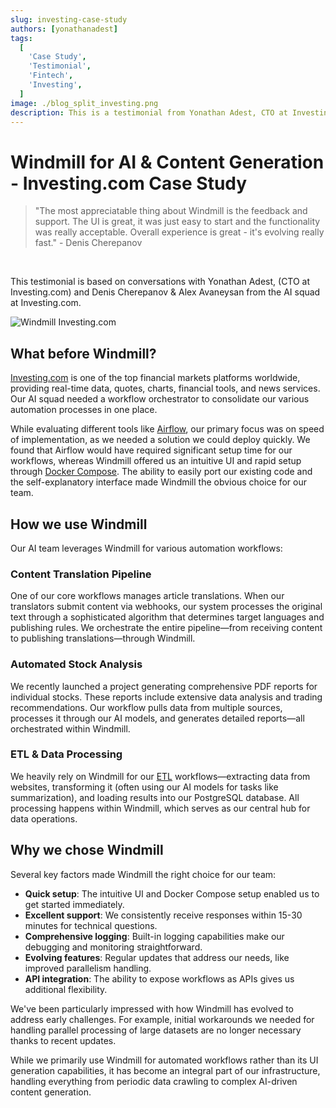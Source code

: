 ```yaml
---
slug: investing-case-study
authors: [yonathanadest]
tags:
  [
    'Case Study',
    'Testimonial',
    'Fintech',
    'Investing',
  ]
image: ./blog_split_investing.png
description: This is a testimonial from Yonathan Adest, CTO at Investing.com, about how Windmill has helped them to automate their workflows and improve their data processing capabilities.
---
```


# Windmill for AI & Content Generation - Investing.com Case Study

> "The most appreciatable thing about Windmill is the feedback and support. The UI is great, it was just easy to start and the functionality was really acceptable. Overall experience is great - it's evolving really fast." - Denis Cherepanov

<br/>

This testimonial is based on conversations with Yonathan Adest, (CTO at Investing.com) and Denis Cherepanov & Alex Avaneysan from the AI squad at Investing.com.

![Windmill Investing.com](./blog_split_investing.png)

## What before Windmill?

[Investing.com](https://www.investing.com/) is one of the top financial markets platforms worldwide, providing real-time data, quotes, charts, financial tools, and news services. Our AI squad needed a workflow orchestrator to consolidate our various automation processes in one place.

While evaluating different tools like [Airflow](https://airflow.apache.org/), our primary focus was on speed of implementation, as we needed a solution we could deploy quickly. We found that Airflow would have required significant setup time for our workflows, whereas Windmill offered us an intuitive UI and rapid setup through [Docker Compose](/docs/advanced/self_host#docker). The ability to easily port our existing code and the self-explanatory interface made Windmill the obvious choice for our team.

## How we use Windmill

Our AI team leverages Windmill for various automation workflows:

### Content Translation Pipeline

One of our core workflows manages article translations. When our translators submit content via webhooks, our system processes the original text through a sophisticated algorithm that determines target languages and publishing rules. We orchestrate the entire pipeline—from receiving content to publishing translations—through Windmill.

### Automated Stock Analysis

We recently launched a project generating comprehensive PDF reports for individual stocks. These reports include extensive data analysis and trading recommendations. Our workflow pulls data from multiple sources, processes it through our AI models, and generates detailed reports—all orchestrated within Windmill.

### ETL & Data Processing

We heavily rely on Windmill for our [ETL](/docs/core_concepts/data_pipelines) workflows—extracting data from websites, transforming it (often using our AI models for tasks like summarization), and loading results into our PostgreSQL database. All processing happens within Windmill, which serves as our central hub for data operations.

## Why we chose Windmill

Several key factors made Windmill the right choice for our team:

- **Quick setup**: The intuitive UI and Docker Compose setup enabled us to get started immediately.
- **Excellent support**: We consistently receive responses within 15-30 minutes for technical questions.
- **Comprehensive logging**: Built-in logging capabilities make our debugging and monitoring straightforward.
- **Evolving features**: Regular updates that address our needs, like improved parallelism handling.
- **API integration**: The ability to expose workflows as APIs gives us additional flexibility.

We've been particularly impressed with how Windmill has evolved to address early challenges. For example, initial workarounds we needed for handling parallel processing of large datasets are no longer necessary thanks to recent updates.

While we primarily use Windmill for automated workflows rather than its UI generation capabilities, it has become an integral part of our infrastructure, handling everything from periodic data crawling to complex AI-driven content generation.